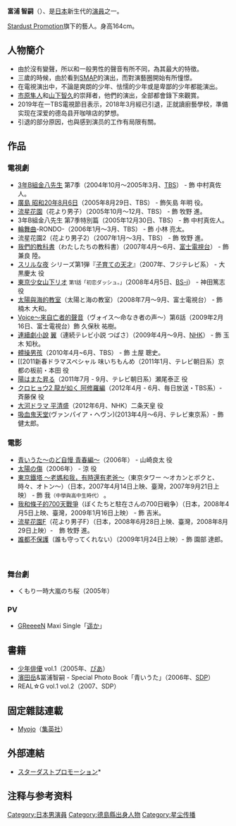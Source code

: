 {{BLP unsourced|time=2021-08-10T01:28:04+00:00}}
{{藝人
| 姓名 = 富浦 智嗣
| 類型 = 男演員
| 圖片 =
| 圖片簡介 =
| 圖片尺寸 =
| 英文名 = Tomiura satoshi
| 綽號 =
| 出生日期 = {{birth_date_and_age|1991|5|15}}
| 出生地點 = {{JPN}} [[德島縣|德島縣]]
| 國籍 = {{JPN}}
| 逝世 =
| 配偶 =
| 音樂類型 =
| 職業 = [[演員|演員]]
| 活躍年代 = 2004年 - 2018年
| 唱片公司 =
| 經紀公司 = [[Stardust_Promotion|Stardust Promotion]]
| 相關團體 =
}}
{{Japanese|japanese=冨浦 智嗣|kana=とみうら さとし|romaji=Tomiura satoshi}}

'''富浦 智嗣'''（{{bd|1991年|5月15日}}）、是[[日本|日本]]新生代的[[演員|演員]]之一。

[[Stardust_Promotion|Stardust Promotion]]旗下的藝人。身高164cm。

== 人物簡介 ==
*由於沒有變聲，所以和一般男性的聲音有所不同，為其最大的特徵。
*三歲的時候，由於看到[[SMAP|SMAP]]的演出，而對演藝圈開始有所憧憬。
*在電視演出中，不論是爽朗的少年、怯懦的少年或是卑鄙的少年都能演出。
*[[市原隼人|市原隼人]]和[[山下智久|山下智久]]的崇拜者，他們的演出，全部都會錄下來觀賞。
*2019年在一TBS電視節目表示，2018年3月經已引退，正就讀廚藝學校，準備实现在深爱的德岛县开咖啡店的梦想。
*引退的部分原因，也與感到演员的工作有局限有關。

== 作品 ==
=== 電視劇 ===
* [[3年B組金八先生|3年B組金八先生]] 第7季（2004年10月～2005年3月、[[東京放送|TBS]]） - 飾 中村真佐人。
* [[廣島_昭和20年8月6日|廣島 昭和20年8月6日]]（2005年8月29日、TBS） - 飾矢島 年明 役。
* [[流星花園_(日本電視劇)|流星花園]]（花より男子）（2005年10月～12月、TBS） - 飾 牧野 進。
* 3年B組金八先生 第7季特別篇（2005年12月30日、TBS） - 飾 中村真佐人。
* [[輪舞曲|輪舞曲]]-RONDO-（2006年1月～3月、TBS） - 飾 小林 亮太。
* 流星花園2（花より男子2）（2007年1月～3月、TBS） - 飾 牧野 進。
* [[我們的教科書|我們的教科書]]（わたしたちの教科書）（2007年4月～6月、[[富士電視台|富士電視台]]） - 飾 兼良 陸。
* [[スリルな夜|スリルな夜]] シリーズ第1弾『[[子育ての天才|子育ての天才]]』（2007年、フジテレビ系） - 大黒慶太 役
* [[東京少女|東京少女山下リオ]] <small>第1話「初恋ダッシュ。」</small>（2008年4月5日、[[BS-TBS|BS-i]]） - 神田篤志 役
* [[太陽與海的教室|太陽與海的教室]]（太陽と海の教室）（2008年7月～9月、富士電視台） - 飾 楠木 大和。
* [[Voice～來自亡者的聲音|Voice～來自亡者的聲音]]（ヴォイス〜命なき者の声〜）第6話（2009年2月16日、富士電視台）飾 久保秋 祐樹。
* [[連續劇小說|連續劇小說]] [[翼_(日本電視劇)|翼]]（連続テレビ小説 つばさ）（2009年4月～9月、[[NHK|NHK]]） - 飾 玉木  知秋。
* [[體操男孩|體操男孩]]（2010年4月~6月、TBS） - 飾 土屋 聰史。
* [[2011新春ドラマスペシャル 味いちもんめ（2011年1月、テレビ朝日系）京都の板前・本田 役
* [[陽はまた昇る|陽はまた昇る]]（2011年7月 - 9月、テレビ朝日系）瀬尾泰正 役
* [[クロヒョウ2_龍が如く_阿修羅編|クロヒョウ2 龍が如く 阿修羅編]]（2012年4月 - 6月、毎日放送・TBS系）- 斉藤保 役
* [[大河ドラマ_平清盛|大河ドラマ 平清盛]]（2012年6月、NHK）二条天皇 役
* [[吸血鬼天堂|吸血鬼天堂]](ヴァンパイア・ヘヴン)(2013年4月～6月、テレビ東京系）- 飾 健太郎。

=== 電影 ===
* [[青いうた〜のど自慢_青春編〜|青いうた〜のど自慢 青春編〜]]（2006年） - 山崎良太 役
* [[太陽の傷|太陽の傷]]（2006年） - 涼 役
* [[東京鐵塔_～老媽和我，有時還有老爸～|東京鐵塔 ～老媽和我，有時還有老爸～]]（東京タワー 〜オカンとボクと、時々、オトン〜）（日本，2007年4月14日上映、臺灣，2007年9月21日上映） - 飾 我<small>（中學與高中生時代）</small> 。
* [[我和條子的700天戰爭|我和條子的700天戰爭]]（ぼくたちと駐在さんの700日戦争）（日本，2008年4月5日上映、臺灣，2009年1月16日上映） - 飾 吉米。
* [[流星花園F|流星花園F]]（花より男子F）（日本，2008年6月28日上映、臺灣，2008年8月29日上映）-　飾 牧野 進。
* [[誰都不保護|誰都不保護]]（誰も守ってくれない）（2009年1月24日上映）- 飾 園部 達郎。
　

=== 舞台劇 ===
* くもり一時大嵐のち桜（2005年）

=== PV  ===
* [[GReeeeN|GReeeeN]] Maxi Single「[[遥か|遥か]]」

== 書籍 ==
* [[少年俳優|少年俳優]] vol.1（2005年、[[ぴあ|ぴあ]]）
* [[濱田岳|濱田岳]]&冨浦智嗣 - Special Photo Book「青いうた」（2006年、[[SDP|SDP]]）
* REAL☆G vol.1 vol.2（2007、SDP）

== 固定雜誌連載 ==
* [[Myojo|Myojo]]（[[集英社|集英社]]）

== 外部連結 ==
* [http://www.stardust.co.jp/ スターダストプロモーション ]* {{Wayback|url=http://www.stardust.co.jp/ |date=20090202094308 }}

==注释与参考资料==
{{reflist}}

{{Stardust Promotion}}
{{DEFAULTSORT:Tomiura Satoshi}}
[[Category:日本男演員|Category:日本男演員]]
[[Category:德島縣出身人物|Category:德島縣出身人物]]
[[Category:星尘传播|Category:星尘传播]]